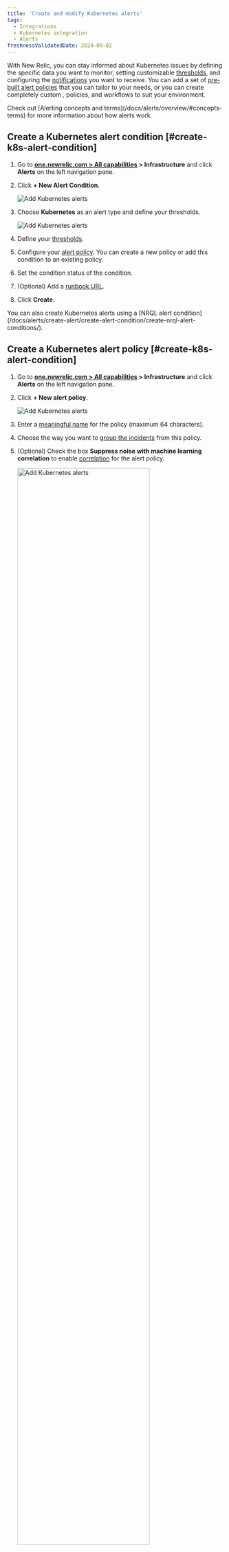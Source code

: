 ```yaml
---
title: 'Create and modify Kubernetes alerts'
tags:
  - Integrations
  - Kubernetes integration
  - Alerts
freshnessValidatedDate: 2024-09-02
---
```


With New Relic, you can stay informed about Kubernetes issues by defining the specific data you want to monitor, setting customizable [thresholds](/docs/alerts/create-alert/set-thresholds/set-thresholds-alert-condition/), and configuring the [notifications](/docs/alerts/get-notified/intro-notifications/) you want to receive. You can add a set of [pre-built alert policies](/docs/kubernetes-pixie/kubernetes-integration/installation/k8s-prebuilt-alert-policies) that you can tailor to your needs, or you can create completely custom <InlinePopover type="alerts"/>, policies, and workflows to suit your environment.

<Callout variant="tip">
  Check out [Alerting concepts and terms](/docs/alerts/overview/#concepts-terms) for more information about how alerts work.
</Callout>


##  Create a Kubernetes alert condition [#create-k8s-alert-condition]

1. Go to <DNT>**[one.newrelic.com > All capabilities](https://one.newrelic.com/all-capabilities) > Infrastructure**</DNT> and click <DNT>**Alerts**</DNT> on the left navigation pane. 

2. Click <DNT>**+ New Alert Condition**</DNT>.

    <img
      title="Kubernetes - new alert condition"
      alt="Add Kubernetes alerts"
      src="/images/kubernetes_screenshot-crop_new-alert-condition-button.webp"
    />

3. Choose <DNT>**Kubernetes**</DNT> as an alert type and define your thresholds.

    <img
      title="Kubernetes - new alert condition"
      alt="Add Kubernetes alerts"
      src="/images/kubernetes_screenshot-crop_create_alert_condition.webp"
    />

4. Define your [thresholds](/docs/alerts/create-alert/set-thresholds/set-thresholds-alert-condition/). 

5. Configure your [alert policy](/docs/alerts/organize-alerts/create-edit-or-find-alert-policy/). You can create a new policy or add this condition to an existing policy.

6. Set the condition status of the condition.

7. (Optional) Add a [runbook URL](/docs/alerts/create-alert/condition-details/provide-runbook-instructions-alert-activity).

8. Click <DNT>**Create**</DNT>.


<Callout variant="tip">
  You can also create Kubernetes alerts using a [NRQL alert condition](/docs/alerts/create-alert/create-alert-condition/create-nrql-alert-conditions/).
</Callout>


##  Create a Kubernetes alert policy [#create-k8s-alert-condition]

1. Go to <DNT>**[one.newrelic.com > All capabilities](https://one.newrelic.com/all-capabilities) > Infrastructure**</DNT> and click <DNT>**Alerts**</DNT> on the left navigation pane. 

2. Click <DNT>**+ New alert policy**</DNT>.

    <img
      title="Kubernetes - new alert condition"
      alt="Add Kubernetes alerts"
      src="/images/kubernetes_screenshot-crop_new-alert-policy-button.webp"
    />

3.  Enter a [meaningful name](/docs/alerts/organize-alerts/create-edit-or-find-alert-policy/#best-practices-policies) for the policy (maximum 64 characters).

4. Choose the way you want to [group the incidents](/docs/alerts/organize-alerts/specify-when-alerts-create-incidents/#preference-options) from this policy.

5. (Optional) Check the box <DNT>**Suppress noise with machine learning correlation**</DNT> to enable [correlation](/docs/alerts/organize-alerts/change-applied-intelligence-correlation-logic-decisions/) for the alert policy.

    <img
      width="80%;"
      title="Kubernetes - new alert condition"
      alt="Add Kubernetes alerts"
      src="/images/kubernetes_screenshot-crop_create_alert_policy.webp"
    />

6. Click <DNT>**Set up notifications**</DNT>.


##  Kubernetes alert notifications [#alert-notifications]

Once you've configured your alert conditions, policies, and [workflows](/docs/alerts/get-notified/incident-workflows/), you'll begin to receive notifications when the threshold configured in an alert condition is triggered. You have these options:

* [View the incident](/docs/alerts/incident-management/view-event-details-incidents/).

* [Acknowledge the incident](/docs/alerts/get-notified/acknowledge-alert-incidents/).

* Go to a chart of the incident data by selecting the name of the identifier. The entity identifier that triggered the alert appears near the top of the notification message. The format of the identifier depends on the alert type:

  * <DNT>**Available pods are less than desired pods**</DNT> alerts:

    ```
      K8s:CLUSTER_NAME:PARENT_NAMESPACE:replicaset:REPLICASET_NAME
    ```

  * <DNT>**CPU or memory usage**</DNT> alerts:

    ```
      K8s:CLUSTER_NAME:PARENT_NAMESPACE:POD_NAME:container:CONTAINER_NAME
    ```

  Here are some examples.

      <CollapserGroup>
        <Collapser
          id="pod-alerts"
          title="Pod alert notification example"
        >
          For <DNT>**Available pods are less than desired pods**</DNT> alerts, the ID of the `ReplicaSet` triggering the issue might look like this:

          ```
          k8s:beam-production:default:replicaset:nginx-deployment-1623441481
          ```

          This identifier contains the following information:

          * Cluster name: `beam-production`
          * Parent namespace: `default`
          * `ReplicaSet` name: `nginx-deployment-1623441481`
        </Collapser>

        <Collapser
          id="container-resource"
          title="Container resource notification example"
        >
          For container CPU or memory usage alerts, the entity might look like this:

          ```
          k8s:beam-production:kube-system:kube-state-metrics-797bb87c75-zncwn:container:kube-state-metrics
          ```

          This identifier contains this information:

          * Cluster name: `beam-production`
          * Parent namespace: `kube-system`
          * Pod namespace: `kube-state-metrics-797bb87c75-zncwn`
          * Container name: `kube-state-metrics`
        </Collapser>
      </CollapserGroup>
